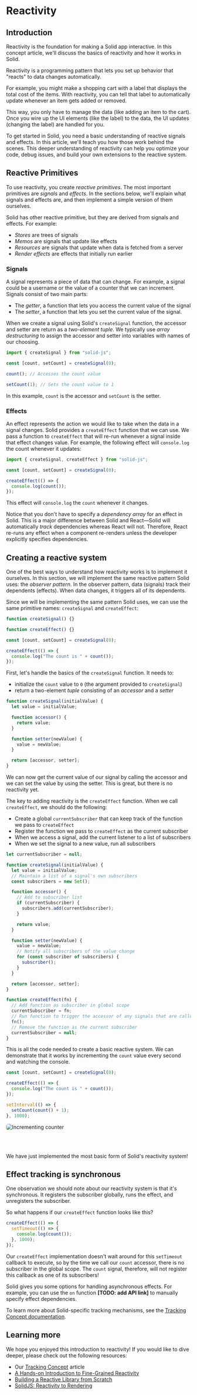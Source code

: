 
# Reactivity

## Introduction

Reactivity is the foundation for making a Solid app interactive. In this concept article, we'll discuss the basics of reactivity and how it works in Solid.

Reactivity is a programming pattern that lets you set up behavior that "reacts" to data changes automatically.

For example, you might make a shopping cart with a label that displays the total cost of the items. With reactivity, you can tell that label to automatically update whenever an item gets added or removed. 

This way, you only have to manage the data (like adding an item to the cart). Once you wire up the UI elements (like the label) to the data, the UI updates (changing the label) are handled for you.

To get started in Solid, you need a basic understanding of reactive signals and effects. In this article, we'll teach you how those work behind the scenes.  This deeper understanding of reactivity can help you optimize your code, debug issues, and build your own extensions to the reactive system.

## Reactive Primitives

To use reactivity, you create _reactive primitives_. The most important primitives are _signals_ and _effects_. In the sections below, we'll explain what signals and effects are, and then implement a simple version of them ourselves.

<Aside type="advanced" title="Other reactive primitives">
Solid has other reactive primitive, but they are derived from signals and effects. For example:

- _Stores_ are trees of signals
- _Memos_ are signals that update like effects
- _Resources_ are signals that update when data is fetched from a server
- _Render effects_ are effects that initially run earlier
</Aside>

### Signals

A signal represents a piece of data that can change. For example, a signal could be a username or the value of a counter that we can increment. Signals consist of two main parts:

- The _getter_, a function that lets you access the current value of the signal
- The _setter_, a function that lets you set the current value of the signal.

When we create a signal using Solid's `createSignal` function, the accessor and setter are return as a _two-element tuple_. We typically use _array destructuring_ to assign the accessor and setter into variables with names of our choosing.

```jsx
import { createSignal } from "solid-js";

const [count, setCount] = createSignal(0);

count(); // Accesses the count value

setCount(1); // Sets the count value to 1
```

In this example, `count` is the accessor and `setCount` is the setter.

### Effects

An effect represents the action we would like to take when the data in a signal changes. Solid provides a `createEffect` function that we can use. We pass a function to `createEffect` that will re-run whenever a signal inside that effect changes value. For example, the following effect will `console.log` the count whenever it updates:

```jsx
import { createSignal, createEffect } from "solid-js";

const [count, setCount] = createSignal(0);

createEffect(() => {
  console.log(count());
});
```

This effect will `console.log` the `count` whenever it changes.

<FrameworkAside framework="react">

Notice that you don't have to specify a _dependency array_ for an effect in Solid. This is a major difference between Solid and React&mdash;Solid will automatically _track_ dependencies whereas React will not. Therefore, React re-runs any effect when a component re-renders unless the developer explicitly specifies dependencies.

</FrameworkAside>

## Creating a reactive system

One of the best ways to understand how reactivity works is to implement it ourselves. In this section, we will implement the same reactive pattern Solid uses: the _observer pattern_. In the observer pattern, data (signals) track their dependents (effects). When data changes, it triggers all of its dependents.

Since we will be implementing the same pattern Solid uses, we can use the same primitive names: `createSignal` and `createEffect`:

```jsx
function createSignal() {}

function createEffect() {}

const [count, setCount] = createSignal(0);

createEffect(() => {
  console.log("The count is " + count());
});
```

First, let's handle the basics of the `createSignal` function. It needs to:

- initialize the `count` value to `0` (the argument provided to `createSignal`)
- return a two-element _tuple_ consisting of an _accessor_ and a _setter_

```jsx
function createSignal(initialValue) {
  let value = initialValue;

  function accessor() {
    return value;
  }

  function setter(newValue) {
    value = newValue;
  }

  return [accessor, setter];
}
```

We can now get the current value of our signal by calling the accessor and we can set the value by using the setter. This is great, but there is no reactivity yet.

The key to adding reactivity is the `createEffect` function. When we call `createEffect`, we should do the following:

- Create a global `currentSubscriber` that can keep track of the function we pass to `createEffect`
- Register the function we pass to `createEffect` as the current subscriber
- When we access a signal, add the current listener to a list of subscribers
- When we set the signal to a new value, run all subscribers

```jsx
let currentSubscriber = null;

function createSignal(initialValue) {
  let value = initialValue;
  // Maintain a list of a signal's own subscribers
  const subscribers = new Set();

  function accessor() {
    // Add to subscriber list
    if (currentSubscriber) {
      subscribers.add(currentSubscriber);
    }

    return value;
  }

  function setter(newValue) {
    value = newValue;
    // Notify all subscribers of the value change
    for (const subscriber of subscribers) {
      subscriber();
    }
  }

  return [accessor, setter];
}

function createEffect(fn) {
  // Add function as subscriber in global scope
  currentSubscriber = fn;
  // Run function to trigger the accessor of any signals that are called
  fn();
  // Remove the function as the current subscriber
  currentSubscriber = null;
}
```

This is all the code needed to create a basic reactive system. We can demonstrate that it works by incrementing the `count` value every second and watching the console.

```jsx
const [count, setCount] = createSignal(0);

createEffect(() => {
  console.log("The count is " + count());
});

setInterval(() => {
  setCount(count() + 1);
}, 1000);
```

<img
  style="max-width: 30rem; margin-bottom: 3rem; border-radius: 5px;"
  src={increment}
  alt="Incrementing counter"
/>

We have just implemented the most basic form of Solid's reactivity system!

## Effect tracking is synchronous

One observation we should note about our reactivity system is that it's synchronous. It registers the subscriber globally, runs the effect, and unregisters the subscriber.

So what happens if our `createEffect` function looks like this?

```jsx
createEffect(() => {
  setTimeout(() => {
    console.log(count());
  }, 1000);
});
```

Our `createEffect` implementation doesn't wait around for this `setTimeout` callback to execute, so by the time we call our `count` accessor, there is no subscriber in the global scope. The `count` signal, therefore, will not register this callback as one of its subscribers!

<Aside type="advanced" title="Handling asynchronous effects">

Solid gives you some options for handling asynchronous effects. For example, you can use the `on` function **[TODO: add API link]** to manually specify effect dependencies.

To learn more about Solid-specific tracking mechanisms, see the [Tracking Concept documentation](../tracking).

</Aside>

## Learning more

We hope you enjoyed this introduction to reactivity! If you would like to dive deeper, please check out the following resources:

- Our [Tracking Concept](../tracking) article
- [A Hands-on Introduction to Fine-Grained Reactivity](https://dev.to/ryansolid/a-hands-on-introduction-to-fine-grained-reactivity-3ndf)
- [Building a Reactive Library from Scratch](https://dev.to/ryansolid/building-a-reactive-library-from-scratch-1i0p)
- [SolidJS: Reactivity to Rendering](https://indepth.dev/posts/1289/solidjs-reactivity-to-rendering)
